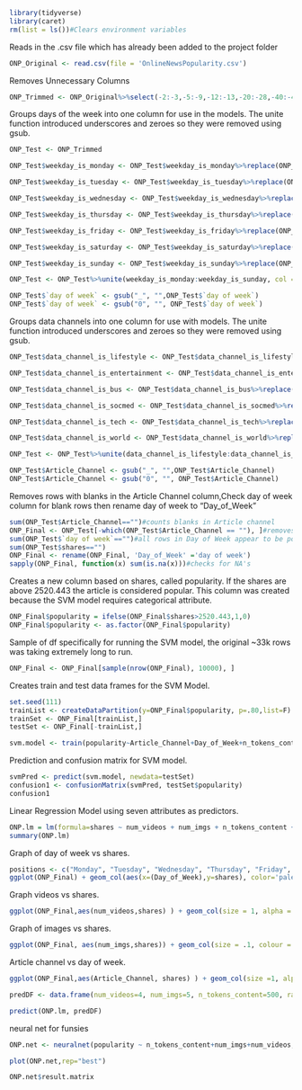 ```r
library(tidyverse)
library(caret)
rm(list = ls())#Clears environment variables
```
Reads in the .csv file which has already been added to the project folder
```r
ONP_Original <- read.csv(file = 'OnlineNewsPopularity.csv')
```

Removes Unnecessary Columns
```r
ONP_Trimmed <- ONP_Original%>%select(-2:-3,-5:-9,-12:-13,-20:-28,-40:-44)
```

Groups days of the week into one column for use in the models. The unite function introduced underscores and zeroes so they were removed using gsub. 
```r
ONP_Test <- ONP_Trimmed

ONP_Test$weekday_is_monday <- ONP_Test$weekday_is_monday%>%replace(ONP_Test$weekday_is_monday==1, "Monday")

ONP_Test$weekday_is_tuesday <- ONP_Test$weekday_is_tuesday%>%replace(ONP_Test$weekday_is_tuesday==1, "Tuesday")

ONP_Test$weekday_is_wednesday <- ONP_Test$weekday_is_wednesday%>%replace(ONP_Test$weekday_is_wednesday==1, "Wednesday")

ONP_Test$weekday_is_thursday <- ONP_Test$weekday_is_thursday%>%replace(ONP_Test$weekday_is_thursday==1, "Thursday")

ONP_Test$weekday_is_friday <- ONP_Test$weekday_is_friday%>%replace(ONP_Test$weekday_is_friday==1, "Friday")

ONP_Test$weekday_is_saturday <- ONP_Test$weekday_is_saturday%>%replace(ONP_Test$weekday_is_saturday==1, "Saturday")

ONP_Test$weekday_is_sunday <- ONP_Test$weekday_is_sunday%>%replace(ONP_Test$weekday_is_sunday==1, "Sunday")

ONP_Test <- ONP_Test%>%unite(weekday_is_monday:weekday_is_sunday, col = "day of week", remove = T, sep ="_" )

ONP_Test$`day of week` <- gsub("_", "",ONP_Test$`day of week`)
ONP_Test$`day of week` <- gsub("0", "", ONP_Test$`day of week`)
```

Groups data channels into one column for use with models. The unite function introduced underscores and zeroes so they were removed using gsub.
```r
ONP_Test$data_channel_is_lifestyle <- ONP_Test$data_channel_is_lifestyle%>%replace(ONP_Test$data_channel_is_lifestyle==1, "Lifestyle")

ONP_Test$data_channel_is_entertainment <- ONP_Test$data_channel_is_entertainment%>%replace(ONP_Test$data_channel_is_entertainment==1, "Entertainment")

ONP_Test$data_channel_is_bus <- ONP_Test$data_channel_is_bus%>%replace(ONP_Test$data_channel_is_bus==1, "Business")

ONP_Test$data_channel_is_socmed <- ONP_Test$data_channel_is_socmed%>%replace(ONP_Test$data_channel_is_socmed==1, "Social Media")

ONP_Test$data_channel_is_tech <- ONP_Test$data_channel_is_tech%>%replace(ONP_Test$data_channel_is_tech==1, "Technology")

ONP_Test$data_channel_is_world <- ONP_Test$data_channel_is_world%>%replace(ONP_Test$data_channel_is_world==1, "World")

ONP_Test <- ONP_Test%>%unite(data_channel_is_lifestyle:data_channel_is_world, col = "Article_Channel", remove = T, sep ="_" )

ONP_Test$Article_Channel <- gsub("_", "",ONP_Test$Article_Channel)
ONP_Test$Article_Channel <- gsub("0", "", ONP_Test$Article_Channel)
```

Removes rows with blanks in the Article Channel column,Check day of week column for blank rows then rename day of week to "Day_of_Week" 
```r
sum(ONP_Test$Article_Channel=="")#counts blanks in Article channel
ONP_Final <- ONP_Test[-which(ONP_Test$Article_Channel == ""), ]#removes rows with blanks
sum(ONP_Test$`day of week`=="")#all rows in Day of Week appear to be populated 
sum(ONP_Test$shares=="")
ONP_Final <- rename(ONP_Final, 'Day_of_Week' ='day of week')
sapply(ONP_Final, function(x) sum(is.na(x)))#checks for NA's
```
Creates a new column based on shares, called popularity. If the shares are above 2520.443 the article is considered popular. This column was created because the SVM model requires categorical attribute.
```r
ONP_Final$popularity = ifelse(ONP_Final$shares>2520.443,1,0)
ONP_Final$popularity <- as.factor(ONP_Final$popularity)
```

Sample of df specifically for running the SVM model, the original ~33k rows was taking extremely long to run. 
```r
ONP_Final <- ONP_Final[sample(nrow(ONP_Final), 10000), ]
```

Creates train and test data frames for the SVM Model.
```r
set.seed(111)
trainList <- createDataPartition(y=ONP_Final$popularity, p=.80,list=F)
trainSet <- ONP_Final[trainList,]
testSet <- ONP_Final[-trainList,]

svm.model <- train(popularity~Article_Channel+Day_of_Week+n_tokens_content+num_imgs+num_videos+rate_positive_words, data=trainSet, method="svmRadial", preProc=c("center", "scale"))
```

Prediction and confusion matrix for SVM model.
```r
svmPred <- predict(svm.model, newdata=testSet)
confusion1 <- confusionMatrix(svmPred, testSet$popularity)
confusion1
```

Linear Regression Model using seven attributes as predictors. 
```r
ONP.lm = lm(formula=shares ~ num_videos + num_imgs + n_tokens_content + rate_positive_words+rate_negative_words+Day_of_Week+Article_Channel, data = ONP_Final)
summary(ONP.lm)
```

Graph of day of week vs shares.
```r
positions <- c("Monday", "Tuesday", "Wednesday", "Thursday", "Friday", "Saturday", "Sunday")
ggplot(ONP_Final) + geom_col(aes(x=(Day_of_Week),y=shares), color='palegreen4')+scale_x_discrete(limits = positions)
```

Graph videos vs shares.
```r
ggplot(ONP_Final,aes(num_videos,shares) ) + geom_col(size = 1, alpha = 5, color="palegreen4")+xlim(0,10)+ylim(0,3e+07)
```

Graph of images vs shares.
```r
ggplot(ONP_Final, aes(num_imgs,shares)) + geom_col(size = .1, colour = "palegreen4",  )+xlim(0,30)
```

Article channel vs day of week.
```r
ggplot(ONP_Final,aes(Article_Channel, shares) ) + geom_col(size =1, alpha = 0.9, color="palegreen4")

```



```r
predDF <- data.frame(num_videos=4, num_imgs=5, n_tokens_content=500, rate_positive_words=.8,rate_negative_words=.3,Day_of_Week='Monday',Article_Channel="Business")

predict(ONP.lm, predDF)
```





neural net for funsies 
```r
ONP.net <- neuralnet(popularity ~ n_tokens_content+num_imgs+num_videos, ONP_Final, hidden = 4, linear.output = F, threshold = .2)
```

```r
plot(ONP.net,rep="best")
```

```r
ONP.net$result.matrix
```



